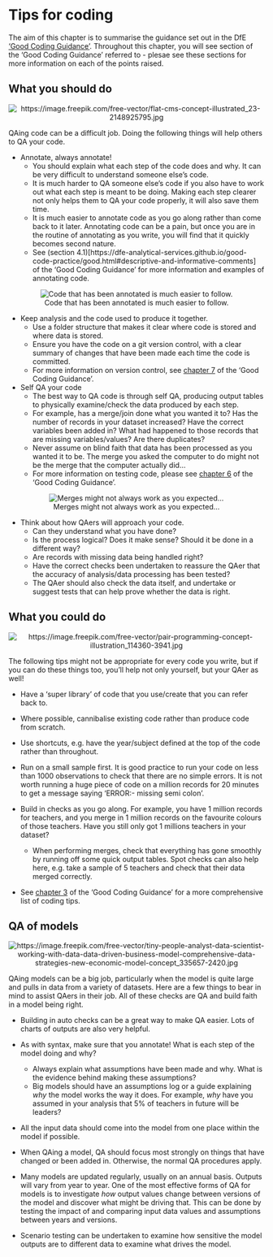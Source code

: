 # Tips for coding

The aim of this chapter is to summarise the guidance set out in the DfE ['Good Coding Guidance'](https://dfe-analytical-services.github.io/good-code-practice/). Throughout this chapter, you will see section of the 'Good Coding Guidance' referred to - plesae see these sections for more information on each of the points raised.

## What you __should__ do

<center>

![](pictures/code_pic.jpg "https://image.freepik.com/free-vector/flat-cms-concept-illustrated_23-2148925795.jpg")
</center>

QAing code can be a difficult job. Doing the following things will help others to QA your code.

* Annotate, always annotate!
  + You should explain what each step of the code does and why. It can be very difficult to understand someone else's code.
  + It is much harder to QA someone else's code if you also have to work out what each step is meant to be doing. Making each step clearer not only helps them to QA your code properly, it will also save them time.
  + It is much easier to annotate code as you go along rather than come back to it later. Annotating code can be a pain, but once you are in the routine of annotating as you write, you will find that it quickly becomes second nature.
  + See (section 4.1)[https://dfe-analytical-services.github.io/good-code-practice/good.html#descriptive-and-informative-comments] of the 'Good Coding Guidance' for more information and examples of annotating code.
  
<center>

![Code that has been annotated is much easier to follow.](pictures/code-example.png "A screenshot of example annotated code in R")

</center>

* Keep analysis and the code used to produce it together.
  + Use a folder structure that makes it clear where code is stored and where data is stored.
  + Ensure you have the code on a git version control, with a clear summary of changes that have been made each time the code is committed.
  + For more information on version control, see [chapter 7](https://dfe-analytical-services.github.io/good-code-practice/VC.html) of the 'Good Coding Guidance'.
 
* Self QA your code
  + The best way to QA code is through self QA, producing output tables to physically examine/check the data produced by each step.
  + For example, has a merge/join done what you wanted it to? Has the number of records in your dataset increased? Have the correct variables been added in? What had happened to those records that are missing variables/values? Are there duplicates?
  + Never assume on blind faith that data has been processed as you wanted it to be. The merge you asked the computer to do might not be the merge that the computer actually did...
  + For more information on testing code, please see [chapter 6](https://dfe-analytical-services.github.io/good-code-practice/testing.html) of the 'Good Coding Guidance'.

<center>

![Merges might not always work as you expected...](pictures/merge_pic.png "http://guides.beanstalkapp.com/version-control/getting-started-with-git.html")

</center>

* Think about how QAers will approach your code.
  + Can they understand what you have done?
  + Is the process logical? Does it make sense? Should it be done in a different way?
  + Are records with missing data being handled right?
  + Have the correct checks been undertaken to reassure the QAer that the accuracy of analysis/data processing has been tested?
  + The QAer should also check the data itself, and undertake or suggest tests that can help prove whether the data is right.
 
## What you __could__ do

<center>

![](pictures\code-2.jpg "https://image.freepik.com/free-vector/pair-programming-concept-illustration_114360-3941.jpg")

</center>

The following tips might not be appropriate for every code you write, but if you can do these things too, you'll help not only yourself, but your QAer as well!

* Have a 'super library' of code that you use/create that you can refer back to.

* Where possible, cannibalise existing code rather than produce code from scratch.

* Use shortcuts, e.g. have the year/subject defined at the top of the code rather than throughout.

* Run on a small sample first. It is good practice to run your code on less than 1000 observations to check that there are no simple errors. It is not worth running a huge piece of code on a million records for 20 minutes to get a message saying 'ERROR:- missing semi colon'.

* Build in checks as you go along. For example, you have 1 million records for teachers, and you merge in 1 million records on the favourite colours of those teachers. Have you still only got 1 millions teachers in your dataset?
  + When performing merges, check that everything has gone smoothly by running off some quick output tables. Spot checks can also help here, e.g. take a sample of 5 teachers and check that their data merged correctly.
  
* See [chapter 3](https://dfe-analytical-services.github.io/good-code-practice/fundamentals.html) of the 'Good Coding Guidance' for a more comprehensive list of coding tips.

## QA of models

<center>

![](pictures\modelling_pic.jpg "https://image.freepik.com/free-vector/tiny-people-analyst-data-scientist-working-with-data-data-driven-business-model-comprehensive-data-strategies-new-economic-model-concept_335657-2420.jpg")
</center>

QAing models can be a big job, particularly when the model is quite large and pulls in data from a variety of datasets. Here are a few things to bear in mind to assist QAers in their job. All of these checks are QA and build faith in a model being right.

* Building in auto checks can be a great way to make QA easier. Lots of charts of outputs are also very helpful.

* As with syntax, make sure that you annotate! What is each step of the model doing and why?
  + Always explain what assumptions have been made and why. What is the evidence behind making these assumptions?
  + Big models should have an assumptions log or a guide explaining *why* the model works the way it does. For example, *why* have you assumed in your analysis that 5% of teachers in future will be leaders?
 
* All the input data should come into the model from one place within the model if possible.

* When QAing a model, QA should focus most strongly on things that have changed or been added in. Otherwise, the normal QA procedures apply.

* Many models are updated regularly, usually on an annual basis. Outputs will vary from year to year. One of the most effective forms of QA for models is to investigate *how* output values change between versions of the model and discover what might be driving that. This can be done by testing the impact of and comparing input data values and assumptions between years and versions.

* Scenario testing can be undertaken to examine how sensitive the model outputs are to different data to examine what drives the model.